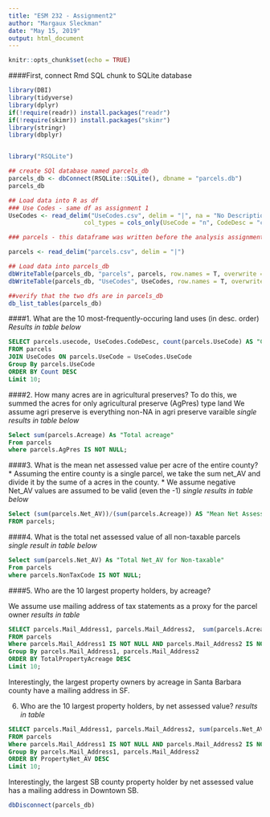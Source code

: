 ```yaml
---
title: "ESM 232 - Assignment2"
author: "Margaux Sleckman"
date: "May 15, 2019"
output: html_document
---
```


```r

knitr::opts_chunk$set(echo = TRUE)

```

####First, connect Rmd SQL chunk to SQLite database

```r

library(DBI)
library(tidyverse)
library(dplyr)
if(!require(readr)) install.packages("readr")
if(!require(skimr)) install.packages("skimr")
library(stringr)
library(dbplyr)


library("RSQLite")

```

```r

## create SQl database named parcels_db 
parcels_db <- dbConnect(RSQLite::SQLite(), dbname = "parcels.db")
parcels_db

## Load data into R as df
### Use Codes - same df as assignment 1
UseCodes <- read_delim("UseCodes.csv", delim = "|", na = "No Description Available",
                     col_types = cols_only(UseCode = "n", CodeDesc = "c"))

### parcels - this dataframe was written before the analysis assignment 1 (column selection and coltype definition are est. in assignment 1) 

parcels <- read_delim("parcels.csv", delim = "|")

## Load data into parcels_db
dbWriteTable(parcels_db, "parcels", parcels, row.names = T, overwrite = T)
dbWriteTable(parcels_db, "UseCodes", UseCodes, row.names = T, overwrite = T)

##verify that the two dfs are in parcels_db
db_list_tables(parcels_db)

```

####1. What are the 10 most-frequently-occuring land uses (in desc. order) 
*Results in table below*
```sql

SELECT parcels.usecode, UseCodes.CodeDesc, count(parcels.UseCode) AS "Count"
FROM parcels 
JOIN UseCodes ON parcels.UseCode = UseCodes.UseCode
Group By parcels.UseCode
ORDER BY Count DESC
Limit 10;

```

####2. How many acres are in agricultural preserves? 
  To do this, we summed the acres for only agricultural preserve (AgPres) type land 
  We assume agri preserve is everything non-NA in agri preserve varaible
*single results in table below*

```sql

Select sum(parcels.Acreage) As "Total acreage" 
From parcels
where parcels.AgPres IS NOT NULL;

```

####3. What is the mean net assessed value per acre of the entire county?
* Assuming the entire county is a single parcel, we take the sum net_AV and divide it by the sume of a acres in the county. 
* We assume negative Net_AV values are assumed to be valid (even the -1) 
*single results in table below*

```sql

Select (sum(parcels.Net_AV))/(sum(parcels.Acreage)) AS "Mean Net Assessed Value"
FROM parcels;

```

####4. What is the total net assessed value of all non-taxable parcels 
*single result in table below*
```sql

Select sum(parcels.Net_AV) As "Total Net_AV for Non-taxable" 
From parcels
where parcels.NonTaxCode IS NOT NULL;


```

####5. Who are the 10 largest property holders, by acreage?

We assume use mailing address of tax statements as a proxy for the parcel owner
*results in table*

```sql


SELECT parcels.Mail_Address1, parcels.Mail_Address2,  sum(parcels.Acreage) AS "TotalPropertyAcreage"
FROM parcels 
Where parcels.Mail_Address1 IS NOT NULL AND parcels.Mail_Address2 IS NOT NULL AND parcels.Acreage IS NOT NULL
Group By parcels.Mail_Address1, parcels.Mail_Address2
ORDER BY TotalPropertyAcreage DESC
Limit 10;

```
 
Interestingly, the largest property owners by acreage in Santa Barbara county have a mailing address in SF.


6. Who are the 10 largest property holders, by net assessed value? 
*results in table*

```sql

SELECT parcels.Mail_Address1, parcels.Mail_Address2, sum(parcels.Net_AV) AS "PropertyNet_AV"
FROM parcels 
Where parcels.Mail_Address1 IS NOT NULL AND parcels.Mail_Address2 IS NOT NULL AND parcels.Net_AV IS NOT NULL
Group By parcels.Mail_Address1, parcels.Mail_Address2
ORDER BY PropertyNet_AV DESC
Limit 10;

```

Interestingly, the largest SB county property holder by net assessed value has a mailing address in Downtown SB.

```r

dbDisconnect(parcels_db)

```
